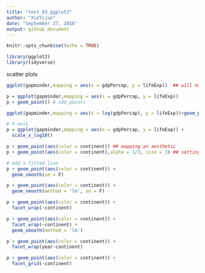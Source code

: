 ```yaml
---
title: "test_03_ggplot2"
author: "XieYijun"
date: "September 27, 2016"
output: github_document
---
```


```r
knitr::opts_chunk$set(echo = TRUE)
```

```r
library(ggplot2)
library(tidyverse)
```


scatter plots
```r
ggplot(gapminder,mapping = aes(x = gdpPercap, y = lifeExp))  ## will not plot anything

p = ggplot(gapminder,mapping = aes(x = gdpPercap, y = lifeExp))
p + geom_point() # add points

ggplot(gapminder,mapping = aes(x = log(gdpPercap), y = lifeExp))+geom_point()

# X-axis
p = ggplot(gapminder,mapping = aes(x = gdpPercap, y = lifeExp)) + 
  scale_x_log10() 

p + geom_point(aes(color = continent)) ## mapping an aesthetic
p + geom_point(aes(color = continent),alpha = 1/3, size = 3) ## setting an aesthetic

# add a fitted line
p + geom_point(aes(color = continent)) + 
  geom_smooth(se = F)

p + geom_point(aes(color = continent)) + 
  geom_smooth(method = 'lm', se = F)

p + geom_point(aes(color = continent)) + 
  facet_wrap(~continent)

p + geom_point(aes(color = continent)) + 
  facet_wrap(~continent) + 
  geom_smooth(method = 'lm')

p + geom_point(aes(color = continent)) + 
  facet_wrap(year~continent)

p + geom_point(aes(color = continent)) + 
  facet_grid(~continent)
```

